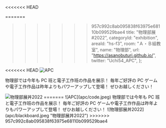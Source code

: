 <<<<<<< HEAD

=======
>>>>>>> 957c992c8ab095838f63975e68110b099529bae4
  title: "物理部展#2022",
  categoryId: "exhibition",
  areaId: "hs-f3",
  room: "Ａ・Ｂ組教室",
  name: "物理部",
  url: "https://asanobuturi.github.io/",
  twitter: "Uchi54_APC",
};

<<<<<<< HEAD
<Image src="apc/code.jpeg" alt="APC" layout="fill" />

物理部では今年も PC 班と電子工作班の作品を展示！
毎年ご好評の PC ゲームや電子工作作品は昨年よりもパワーアップして登場！
ぜひお越しください！

<Image src="apc/blackboard.jpeg" alt="物理部展丼2022" layout="fill" />
=======
![APC](apc/code.jpeg)
物理部では今年も PC 班と電子工作班の作品を展示！
毎年ご好評の PC ゲームや電子工作作品は昨年よりもパワーアップして登場！
ぜひお越しください！
![物理部展丼2022](apc/blackboard.jpeg "物理部展丼2022")
>>>>>>> 957c992c8ab095838f63975e68110b099529bae4
